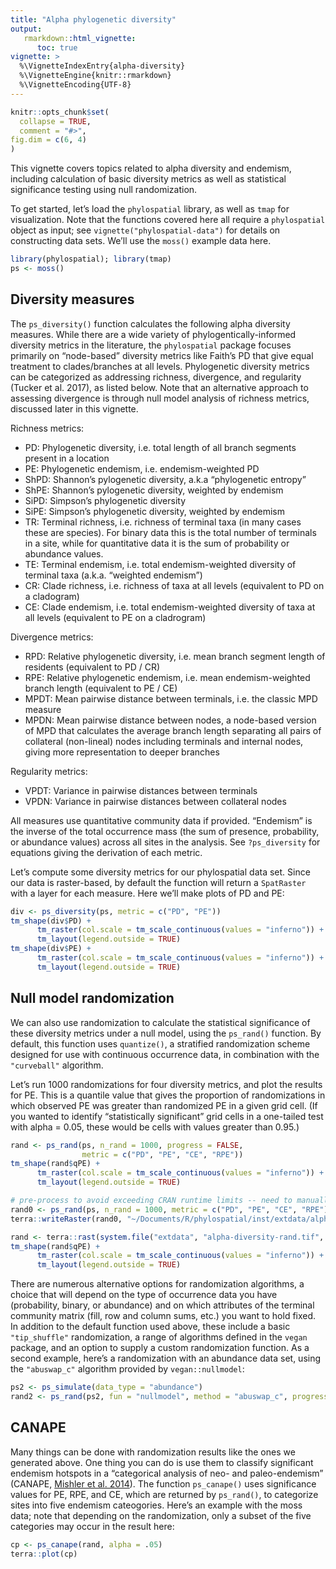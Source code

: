 ```yaml
---
title: "Alpha phylogenetic diversity"
output: 
   rmarkdown::html_vignette:
      toc: true
vignette: >
  %\VignetteIndexEntry{alpha-diversity}
  %\VignetteEngine{knitr::rmarkdown}
  %\VignetteEncoding{UTF-8}
---
```


```r
knitr::opts_chunk$set(
  collapse = TRUE,
  comment = "#>",
fig.dim = c(6, 4)
)
```


This vignette covers topics related to alpha diversity and endemism, including calculation of basic diversity metrics as well as statistical significance testing using null randomization.

To get started, let's load the `phylospatial` library, as well as `tmap` for visualization. Note that the functions covered here all require a `phylospatial` object as input; see `vignette("phylospatial-data")` for details on constructing data sets. We'll use the `moss()` example data here.

```r
library(phylospatial); library(tmap)
ps <- moss()
```


## Diversity measures

The `ps_diversity()` function calculates the following alpha diversity measures. While there are a wide variety of phylogentically-informed diversity metrics in the literature, the `phylospatial` package focuses primarily on "node-based" diversity metrics like Faith's PD that give equal treatment to clades/branches at all levels. Phylogenetic diversity metrics can be categorized as addressing richness, divergence, and regularity (Tucker et al. 2017), as listed below. Note that an alternative approach to assessing divergence is through null model analysis of richness metrics, discussed later in this vignette.

Richness metrics:

* PD: Phylogenetic diversity, i.e. total length of all branch segments present in a location
* PE: Phylogenetic endemism, i.e. endemism-weighted PD
* ShPD: Shannon's pylogenetic diversity, a.k.a "phylogenetic entropy"
* ShPE: Shannon's pylogenetic diversity, weighted by endemism
* SiPD: Simpson's phylogenetic diversity
* SiPE: Simpson's phylogenetic diversity, weighted by endemism
* TR: Terminal richness, i.e. richness of terminal taxa (in many cases these are species). For binary data this is the total number of terminals in a site, while for quantitative data it is the sum of probability or abundance values. 
* TE: Terminal endemism, i.e. total endemism-weighted diversity of terminal taxa (a.k.a. "weighted endemism")
* CR: Clade richness, i.e. richness of taxa at all levels (equivalent to PD on a cladogram)
* CE: Clade endemism, i.e. total endemism-weighted diversity of taxa at all levels (equivalent to PE on a cladrogram)

Divergence metrics:

* RPD: Relative phylogenetic diversity, i.e. mean branch segment length of residents (equivalent to PD / CR)
* RPE: Relative phylogenetic endemism, i.e. mean endemism-weighted branch length (equivalent to PE / CE)
* MPDT: Mean pairwise distance between terminals, i.e. the classic MPD measure
* MPDN: Mean pairwise distance between nodes, a node-based version of MPD that calculates the average branch length separating all pairs of collateral (non-lineal) nodes including terminals and internal nodes, giving more representation to deeper branches

Regularity metrics:

* VPDT: Variance in pairwise distances between terminals
* VPDN: Variance in pairwise distances between collateral nodes

All measures use quantitative community data if provided. "Endemism" is the inverse of the total occurrence mass (the sum of presence, probability, or abundance values) across all sites in the analysis. See `?ps_diversity` for equations giving the derivation of each metric.

Let's compute some diversity metrics for our phylospatial data set. Since our data is raster-based, by default the function will return a `SpatRaster` with a layer for each measure. Here we'll make plots of PD and PE:

```r
div <- ps_diversity(ps, metric = c("PD", "PE"))
tm_shape(div$PD) + 
      tm_raster(col.scale = tm_scale_continuous(values = "inferno")) +
      tm_layout(legend.outside = TRUE)
tm_shape(div$PE) + 
      tm_raster(col.scale = tm_scale_continuous(values = "inferno")) +
      tm_layout(legend.outside = TRUE)
```


## Null model randomization

We can also use randomization to calculate the statistical significance of these diversity metrics under a null model, using the `ps_rand()` function. By default, this function uses `quantize()`, a stratified randomization scheme designed for use with continuous occurrence data, in combination with the `"curveball"` algorithm. 

Let's run 1000 randomizations for four diversity metrics, and plot the results for PE. This is a quantile value that gives the proportion of randomizations in which observed PE was greater than randomized PE in a given grid cell. (If you wanted to identify "statistically significant" grid cells in a one-tailed test with alpha = 0.05, these would be cells with values greater than 0.95.)

```r
rand <- ps_rand(ps, n_rand = 1000, progress = FALSE,
                metric = c("PD", "PE", "CE", "RPE"))
tm_shape(rand$qPE) + 
      tm_raster(col.scale = tm_scale_continuous(values = "inferno")) +
      tm_layout(legend.outside = TRUE)
```

```r
# pre-process to avoid exceeding CRAN runtime limits -- need to manually run this when updating vignette!
rand0 <- ps_rand(ps, n_rand = 1000, metric = c("PD", "PE", "CE", "RPE"))
terra::writeRaster(rand0, "~/Documents/R/phylospatial/inst/extdata/alpha-diversity-rand.tif", overwrite = TRUE)
```

```r
rand <- terra::rast(system.file("extdata", "alpha-diversity-rand.tif", package = "phylospatial"))
tm_shape(rand$qPE) + 
      tm_raster(col.scale = tm_scale_continuous(values = "inferno")) +
      tm_layout(legend.outside = TRUE)
```

There are numerous alternative options for randomization algorithms, a choice that will depend on the type of occurrence data you have (probability, binary, or abundance) and on which attributes of the terminal community matrix (fill, row and column sums, etc.) you want to hold fixed. In addition to the default function used above, these include a basic `"tip_shuffle"` randomization, a range of algorithms defined in the `vegan` package, and an option to supply a custom randomization function. As a second example, here's a randomization with an abundance data set, using the `"abuswap_c"` algorithm provided by `vegan::nullmodel`:

```r
ps2 <- ps_simulate(data_type = "abundance")
rand2 <- ps_rand(ps2, fun = "nullmodel", method = "abuswap_c", progress = FALSE, metric = "PD")
```


## CANAPE

Many things can be done with randomization results like the ones we generated above. One thing you can do is use them to classify significant endemism hotspots in a "categorical analysis of neo- and paleo-endemism" (CANAPE, [Mishler et al. 2014](https://doi.org/10.1038/ncomms5473)). The function `ps_canape()` uses significance values for PE, RPE, and CE, which are returned by `ps_rand()`, to categorize sites into five endemism cateogories. Here's an example with the moss data; note that depending on the randomization, only a subset of the five categories may occur in the result here:

```r
cp <- ps_canape(rand, alpha = .05)
terra::plot(cp)
```
